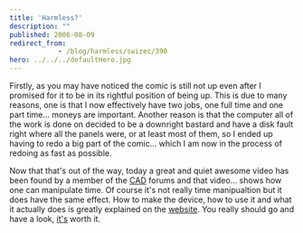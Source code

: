 ```yaml
---
title: 'Harmless?'
description: ""
published: 2006-08-09
redirect_from: 
            - /blog/harmless/swizec/390
hero: ../../../defaultHero.jpg
---
```


Firstly, as you may have noticed the comic is still not up even after I promised for it to be in its rightful position of being up. This is due to many reasons, one is that I now effectively have two jobs, one full time and one part time... moneys are important. Another reason is that the computer all of the work is done on decided to be a downright bastard and have a disk fault right where all the panels were, or at least most of them, so I ended up having to redo a big part of the comic... which I am now in the process of redoing as fast as possible.  

Now that that's out of the way, today a great and quiet awesome video has been found by a member of the [CAD](http://cad-forums.com) forums and that video... shows how one can manipulate time. Of course it's not really time manipualtion but it does have the same effect. How to make the device, how to use it and what it actually does is greatly explained on the [website](http://cre.ations.net/creation/44). You really should go and have a look, [it's](http://cre.ations.net/creation/44) worth it.
